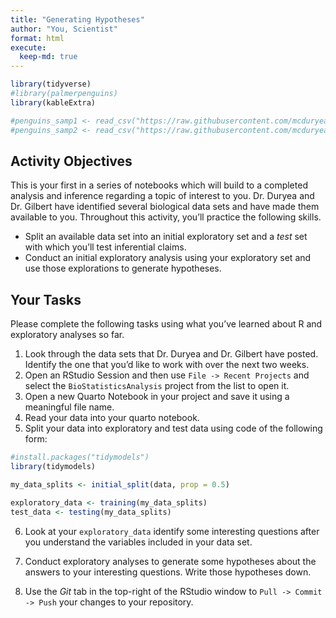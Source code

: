 ```yaml
---
title: "Generating Hypotheses"
author: "You, Scientist"
format: html
execute:
  keep-md: true
---
```


```r
library(tidyverse)
#library(palmerpenguins)
library(kableExtra)

#penguins_samp1 <- read_csv("https://raw.githubusercontent.com/mcduryea/Intro-to-Bioinformatics/main/data/penguins_samp1.csv")
#penguins_samp2 <- read_csv("https://raw.githubusercontent.com/mcduryea/Intro-to-Bioinformatics/main/data/penguins_samp2.csv")
```

## Activity Objectives

This is your first in a series of notebooks which will build to a completed analysis and inference regarding a topic of interest to you. Dr. Duryea and Dr. Gilbert have identified several biological data sets and have made them available to you. Throughout this activity, you'll practice the following skills.

+ Split an available data set into an initial exploratory set and a *test* set with which you'll test inferential claims.
+ Conduct an initial exploratory analysis using your exploratory set and use those explorations to generate hypotheses.

## Your Tasks

Please complete the following tasks using what you've learned about R and exploratory analyses so far. 

1. Look through the data sets that Dr. Duryea and Dr. Gilbert have posted. Identify the one that you'd like to work with over the next two weeks.
2. Open an RStudio Session and then use `File -> Recent Projects` and select the `BioStatisticsAnalysis` project from the list to open it.
3. Open a new Quarto Notebook in your project and save it using a meaningful file name.
4. Read your data into your quarto notebook.
5. Split your data into exploratory and test data using code of the following form:
```r
#install.packages("tidymodels")
library(tidymodels)

my_data_splits <- initial_split(data, prop = 0.5)

exploratory_data <- training(my_data_splits)
test_data <- testing(my_data_splits)
```

6. Look at your `exploratory_data` identify some interesting questions after you understand the variables included in your data set.

7. Conduct exploratory analyses to generate some hypotheses about the answers to your interesting questions. Write those hypotheses down.

8. Use the *Git* tab in the top-right of the RStudio window to `Pull -> Commit -> Push` your changes to your repository.

